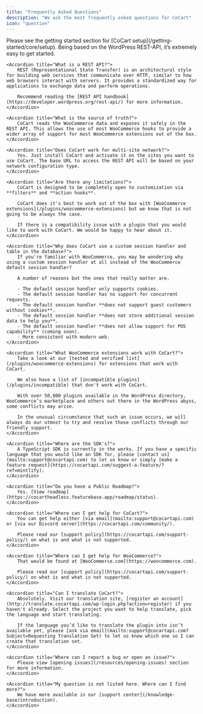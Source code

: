 ```yaml
---
title: "Frequently Asked Questions"
description: "We ask the most frequently asked questions for CoCart"
icon: "question"
---
```


<AccordionGroup>
    <Accordion title="How do I setup CoCart?">
        Please see the getting started section for [CoCart setup](/getting-started/core/setup). Being based on the WordPress REST-API, it’s extremely easy to get started.
    </Accordion>

    <Accordion title="What is a REST API?">
        REST (Representational State Transfer) is an architectural style for building web services that communicate over HTTP, similar to how web browsers interact with servers. It provides a standardized way for applications to exchange data and perform operations.

        Recommend reading the [REST API handbook](https://developer.wordpress.org/rest-api/) for more information.
    </Accordion>

    <Accordion title="What is the source of truth?">
        CoCart reads the WooCommerce data and exposes it safely in the REST API. This allows the use of most WooCommerce hooks to provide a wider array of support for most WooCommerce extensions out of the box.
    </Accordion>

    <Accordion title="Does CoCart work for multi-site network?">
        Yes. Just install CoCart and activate it on the sites you want to use CoCart. The base URL to access the REST API will be based on your network configuration type.
    </Accordion>

    <Accordion title="Are there any limitations?">
        CoCart is designed to be completely open to customization via **filters** and **action hooks**.

        CoCart does it's best to work out of the box with [WooCommerce extensions](/plugins/woocommerce-extensions) but we know that is not going to be always the case.

        If there is a compatibility issue with a plugin that you would like to work with CoCart. We would be happy to hear about it.
    </Accordion>

    <Accordion title="Why does CoCart use a custom session handler and table in the database?">
        If you're familiar with WooCommerce, you may be wondering why using a custom session handler at all instead of the WooCommerce default session handler?

        A number of reasons but the ones that really matter are.

        - The default session handler only supports cookies.
        - The default session handler has no support for concurrent requests.
        - The default session handler **does not support guest customers without cookies**.
        - The default session handler **does not store additional session data to help you**.
        - The default session handler **does not allow support for POS capability** (coming soon).
        - More consistent with modern web.
    </Accordion>

    <Accordion title="What WooCommerce extensions work with CoCart?">
        Take a look at our [tested and verified list](/plugins/woocommerce-extensions) for extensions that work with CoCart.

        We also have a list of [incompatible plugins](/plugins/incompatible) that don't work with CoCart.

        With over 50,000 plugins available in the WordPress directory, WooCommerce’s marketplace and others out there in the WordPress abyss, some conflicts may arise.

        In the unusual circumstance that such an issue occurs, we will always do our utmost to try and resolve those conflicts through our friendly support.
    </Accordion>

    <Accordion title="Where are the SDK's?">
        A TypeScript SDK is currently in the works. If you have a specific language that you would like an SDK for, please [contact us](mailto:support@cocartapi.com) to let us know or simply [make a feature request](https://cocartapi.com/suggest-a-feature/?ref=mintlify).
    </Accordion>

    <Accordion title="Do you have a Public Roadmap?">
        Yes. [View roadmap](https://cocartheadless.featurebase.app/roadmap/status).
    </Accordion>

    <Accordion title="Where can I get help for CoCart?">
        You can get help either [via email](mailto:support@cocartapi.com) or [via our Discord server](https://cocartapi.com/community/).

        Please read our [support policy](https://cocartapi.com/support-policy/) on what is and what is not supported.
    </Accordion>

    <Accordion title="Where can I get help for WooCommerce?">
        That would be found at [WooCommerce.com](https://woocommerce.com).

        Please read our [support policy](https://cocartapi.com/support-policy/) on what is and what is not supported.
    </Accordion>

    <Accordion title="Can I translate CoCart?">
        Absolutely. Visit our translation site, [register an account](http://translate.cocartapi.com/wp-login.php?action=register) if you haven't already. Select the project you want to help translate, pick the language and start translating.

        If the language you’d like to translate the plugin into isn’t available yet, please [ask via email](mailto:support@cocartapi.com?Subject=Requesting Translation Set) to let us know which one so I can create that translation set.
    </Accordion>

    <Accordion title="Where can I report a bug or open an issue?">
        Please view [opening issues](/resources/opening-issues) section for more information.
    </Accordion>

    <Accordion title="My question is not listed here. Where can I find more?">
        We have more available in our [support center](/knowledge-base/introduction).
    </Accordion>
</AccordionGroup>
